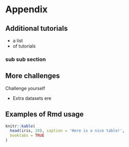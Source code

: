 # Appendix

## Additional tutorials

- a list
- of tutorials

### sub sub section

## More challenges

Challenge yourself 

- Extra datasets ere

## Examples of Rmd usage

```r
knitr::kable(
  head(iris, 20), caption = 'Here is a nice table!',
  booktabs = TRUE
)
```

<!--



Reference a figure by its code chunk label with the `fig:` prefix, e.g., see Figure \@ref(fig:nice-fig). Similarly, you can reference tables generated from `knitr::kable()`, e.g., see Table \@ref(tab:nice-tab).
-->

